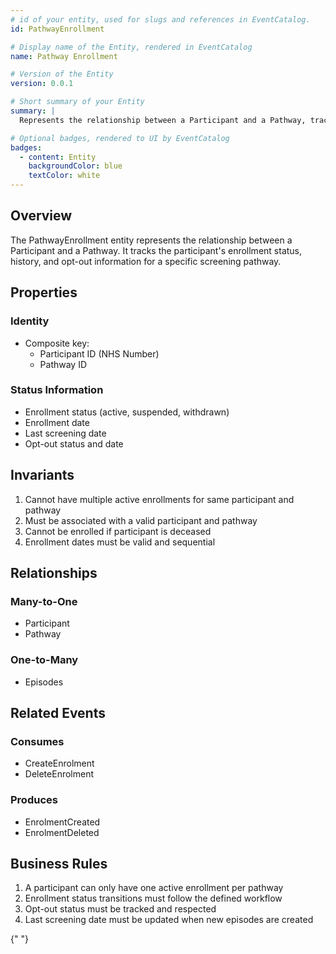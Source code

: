 ```yaml
---
# id of your entity, used for slugs and references in EventCatalog.
id: PathwayEnrollment

# Display name of the Entity, rendered in EventCatalog
name: Pathway Enrollment

# Version of the Entity
version: 0.0.1

# Short summary of your Entity
summary: |
  Represents the relationship between a Participant and a Pathway, tracking their enrollment status and history.

# Optional badges, rendered to UI by EventCatalog
badges:
  - content: Entity
    backgroundColor: blue
    textColor: white
---
```


## Overview

The PathwayEnrollment entity represents the relationship between a Participant and a Pathway. It tracks the participant's enrollment status, history, and opt-out information for a specific screening pathway.

## Properties

### Identity

- Composite key:
  - Participant ID (NHS Number)
  - Pathway ID

### Status Information

- Enrollment status (active, suspended, withdrawn)
- Enrollment date
- Last screening date
- Opt-out status and date

## Invariants

1. Cannot have multiple active enrollments for same participant and pathway
2. Must be associated with a valid participant and pathway
3. Cannot be enrolled if participant is deceased
4. Enrollment dates must be valid and sequential

## Relationships

### Many-to-One

- Participant
- Pathway

### One-to-Many

- Episodes

## Related Events

### Consumes

- CreateEnrolment
- DeleteEnrolment

### Produces

- EnrolmentCreated
- EnrolmentDeleted

## Business Rules

1. A participant can only have one active enrollment per pathway
2. Enrollment status transitions must follow the defined workflow
3. Opt-out status must be tracked and respected
4. Last screening date must be updated when new episodes are created

<NodeGraph />{" "}
